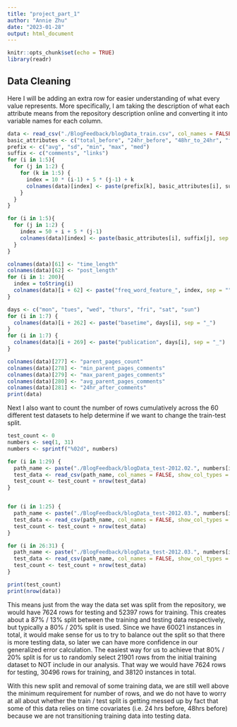 ```yaml
---
title: "project_part_1"
author: "Annie Zhu"
date: "2023-01-28"
output: html_document
---
```


```r
knitr::opts_chunk$set(echo = TRUE)
library(readr)
```

## Data Cleaning

Here I will be adding an extra row for easier understanding of what every value represents. More specifically, I am taking the description of what each attribute means from the repository description online and converting it into variable names for each column.

```r
data <- read_csv("./BlogFeedback/blogData_train.csv", col_names = FALSE, show_col_types = FALSE)
basic_attributes <- c("total_before", "24hr_before", "48hr_to_24hr", "first_24hr", "change_between_two_days")
prefix <- c("avg", "sd", "min", "max", "med")
suffix <- c("comments", "links")
for (i in 1:5){
  for (j in 1:2) {
    for (k in 1:5) {
      index = 10 * (i-1) + 5 * (j-1) + k
      colnames(data)[index] <- paste(prefix[k], basic_attributes[i], suffix[j], sep = "_")
    }
  }
}

for (i in 1:5){
  for (j in 1:2) {
    index = 50 + i + 5 * (j-1)
    colnames(data)[index] <- paste(basic_attributes[i], suffix[j], sep = "_")
  }
}

colnames(data)[61] <- "time_length"
colnames(data)[62] <- "post_length"
for (i in 1: 200){
  index = toString(i)
  colnames(data)[i + 62] <- paste("freq_word_feature_", index, sep = "")
}

days <- c("mon", "tues", "wed", "thurs", "fri", "sat", "sun")
for (i in 1:7) {
  colnames(data)[i + 262] <- paste("basetime", days[i], sep = "_")
}
for (i in 1:7) {
  colnames(data)[i + 269] <- paste("publication", days[i], sep = "_")
}

colnames(data)[277] <- "parent_pages_count"
colnames(data)[278] <- "min_parent_pages_comments"
colnames(data)[279] <- "max_parent_pages_comments"
colnames(data)[280] <- "avg_parent_pages_comments"
colnames(data)[281] <- "24hr_after_comments"
print(data)


```

Next I also want to count the number of rows cumulatively across the 60 different test datasets to help determine if we want to change the train-test split.

```r
test_count <- 0
numbers <- seq(1, 31)
numbers <- sprintf("%02d", numbers)

for (i in 1:29) {
  path_name <- paste("./BlogFeedback/blogData_test-2012.02.", numbers[i], ".00_00.csv", sep = "")
  test_data <- read_csv(path_name, col_names = FALSE, show_col_types = FALSE)
  test_count <- test_count + nrow(test_data)
}


for (i in 1:25) {
  path_name <- paste("./BlogFeedback/blogData_test-2012.03.", numbers[i], ".00_00.csv", sep = "")
  test_data <- read_csv(path_name, col_names = FALSE, show_col_types = FALSE)
  test_count <- test_count + nrow(test_data)
}

for (i in 26:31) {
  path_name <- paste("./BlogFeedback/blogData_test-2012.03.", numbers[i], ".01_00.csv", sep = "")
  test_data <- read_csv(path_name, col_names = FALSE, show_col_types = FALSE)
  test_count <- test_count + nrow(test_data)
}

print(test_count)
print(nrow(data))

```

This means just from the way the data set was split from the repository, we would have 7624 rows for testing and 52397 rows for training. This creates about a 87\% \/ 13\% split between the training and testing data respectively, but typically a 80\% \/ 20\% split is used. Since we have 60021 instances in total, it would make sense for us to try to balance out the split so that there is more testing data, so later we can have more confidence in our generalized error calculation. The easiest way for us to achieve that 80\% \/ 20\% split is for us to randomly select 21901 rows from the initial training dataset to NOT include in our analysis. That way we would have 7624 rows for testing, 30496 rows for training, and 38120 instances in total. 

With this new split and removal of some training data, we are still well above the minimum requirement for number of rows, and we do not have to worry at all about whether the train \/ test split is getting messed up by fact that some of this data relies on time covariates (i.e. 24 hrs before, 48hrs before) because we are not transitioning training data into testing data.



